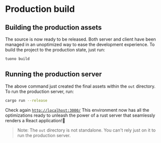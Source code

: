 
<MetaTags
  title="Tuono - Building for production"
  canonical="https://tuono.dev/documentation/tutorial/production"
  description="Learn how to build the production project and run the optimize version"
/>

# Production build

## Building the production assets

The source is now ready to be released. Both server and client have been managed in an unoptimized way
to ease the development experience. To build the project to the production state, just run:

```sh
tuono build
```

## Running the production server

The above command just created the final assets within the `out` directory. To run the production server,
run:

```sh
cargo run --release
```

Check again [`http://localhost:3000/`](http://localhost:3000/) This environment now has all the
optimizations ready to unleash the power of a rust server that seamlessly renders a React application!🚀

> Note: The `out` directory is not standalone. You can't rely just on it to run the production server.
